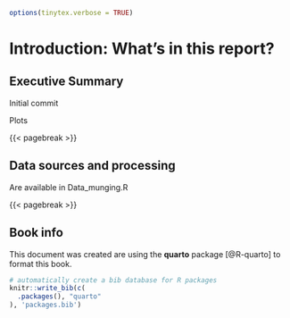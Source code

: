 ```r
options(tinytex.verbose = TRUE)
```

# Introduction: What's in this report? {.unnumbered}

## Executive Summary
Initial commit

Plots

{{< pagebreak >}}

## Data sources and processing

Are available in Data_munging.R

{{< pagebreak >}}

## Book info

This document was created are using the **quarto** package [@R-quarto] to format this book.

```r
# automatically create a bib database for R packages
knitr::write_bib(c(
  .packages(), "quarto"
), 'packages.bib')
```
